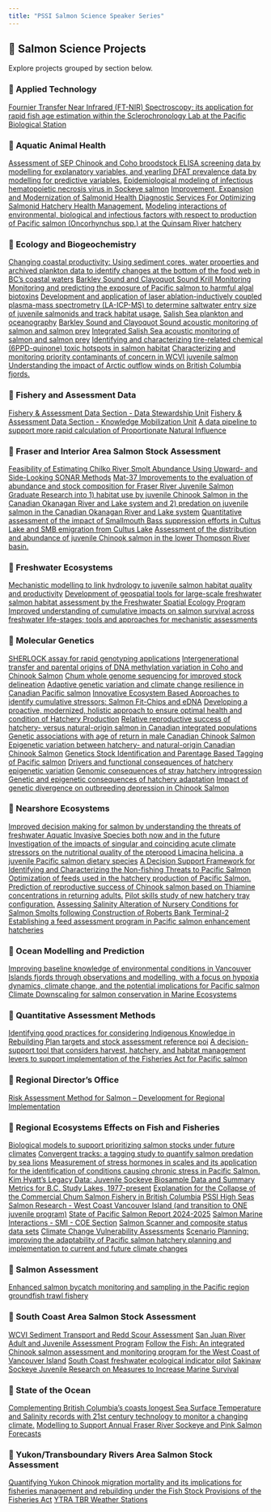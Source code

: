 ```yaml
---
title: "PSSI Salmon Science Speaker Series"
---
```


## 🧪 Salmon Science Projects

Explore projects grouped by section below.

### 📁 Applied Technology

[Fournier Transfer Near Infrared (FT-NIR) Spectroscopy; its application for rapid fish age estimation within the Sclerochronology Lab at the Pacific Biological Station](pages/2439.qmd){.button .outline}

### 📁 Aquatic Animal Health

[Assessment of SEP Chinook and Coho broodstock ELISA screening data by modelling for explanatory variables, and yearling DFAT prevalence data by modelling for predictive variables.](pages/2400.qmd){.button .outline}
[Epidemiological modeling of infectious hematopoietic necrosis virus in Sockeye salmon](pages/2401.qmd){.button .outline}
[Improvement, Expansion and Modernization of Salmonid Health Diagnostic Services For Optimizing Salmonid Hatchery Health Management.](pages/2408.qmd){.button .outline}
[Modeling interactions of environmental, biological and infectious factors with respect to production of Pacific salmon (Oncorhynchus spp.) at the Quinsam River hatchery](pages/2494.qmd){.button .outline}

### 📁 Ecology and Biogeochemistry 

[Changing coastal productivity: Using sediment cores, water properties and archived plankton data to identify changes at the bottom of the food web in BC’s coastal waters](pages/2406.qmd){.button .outline}
[Barkley Sound and Clayoquot Sound Krill Monitoring](pages/2413.qmd){.button .outline}
[Monitoring and predicting the exposure of Pacific salmon to harmful algal biotoxins](pages/2416.qmd){.button .outline}
[Development and application of laser ablation-inductively coupled plasma-mass spectrometry (LA-ICP-MS) to determine saltwater entry size of juvenile salmonids and track habitat usage.](pages/2422.qmd){.button .outline}
[Salish Sea plankton and oceanography](pages/2427.qmd){.button .outline}
[Barkley Sound and Clayoquot Sound acoustic monitoring of salmon and salmon prey](pages/2432.qmd){.button .outline}
[Integrated Salish Sea acoustic monitoring of salmon and salmon prey](pages/2433.qmd){.button .outline}
[Identifying and characterizing tire-related chemical (6PPD-quinone) toxic hotspots in salmon habitat](pages/2504.qmd){.button .outline}
[Characterizing and monitoring priority contaminants of concern in WCVI juvenile salmon](pages/2513.qmd){.button .outline}
[Understanding the impact of Arctic outflow winds on British Columbia fjords.](pages/2534.qmd){.button .outline}

### 📁 Fishery and Assessment Data

[Fishery & Assessment Data Section - Data Stewardship Unit](pages/2546.qmd){.button .outline}
[Fishery & Assessment Data Section - Knowledge Mobilization Unit](pages/2547.qmd){.button .outline}
[A data pipeline to support more rapid calculation of Proportionate Natural Influence](pages/3124.qmd){.button .outline}

### 📁 Fraser and Interior Area Salmon Stock Assessment

[Feasibility of Estimating Chilko River Smolt Abundance Using Upward- and Side-Looking SONAR Methods](pages/2430.qmd){.button .outline}
[Mat-37 Improvements to the evaluation of abundance and stock composition for Fraser River Juvenile Salmon](pages/2440.qmd){.button .outline}
[Graduate Research into 1) habitat use by juvenile Chinook Salmon in the Canadian Okanagan River and Lake system and 2) predation on juvenile salmon in the Canadian Okanagan River and Lake system](pages/2442.qmd){.button .outline}
[Quantitative assessment of the impact of Smallmouth Bass suppression efforts in Cultus Lake and SMB emigration from Cultus Lake](pages/2443.qmd){.button .outline}
[Assessment of the distribution and abundance of juvenile Chinook salmon in the lower Thompson River basin.](pages/2444.qmd){.button .outline}

### 📁 Freshwater Ecosystems

[Mechanistic modelling to link hydrology to juvenile salmon habitat quality and productivity](pages/2424.qmd){.button .outline}
[Development of geospatial tools for large-scale freshwater salmon habitat assessment by the Freshwater Spatial Ecology Program](pages/2425.qmd){.button .outline}
[Improved understanding of cumulative impacts on salmon survival across freshwater life-stages; tools and approaches for mechanistic assessments](pages/2493.qmd){.button .outline}

### 📁 Molecular Genetics

[SHERLOCK assay for rapid genotyping applications](pages/2434.qmd){.button .outline}
[Intergenerational transfer and parental origins of DNA methylation variation in Coho and Chinook Salmon](pages/2435.qmd){.button .outline}
[Chum whole genome sequencing for improved stock delineation](pages/2436.qmd){.button .outline}
[Adaptive genetic variation and climate change resilience in Canadian Pacific salmon](pages/2437.qmd){.button .outline}
[Innovative Ecosystem Based Approaches to identify cumulative stressors: Salmon Fit-Chips and eDNA](pages/2447.qmd){.button .outline}
[Developing a proactive, modernized, holistic approach to ensure optimal health and condition of Hatchery Production](pages/2448.qmd){.button .outline}
[Relative reproductive success of hatchery- versus natural-origin salmon in Canadian integrated populations](pages/2451.qmd){.button .outline}
[Genetic associations with age of return in male Canadian Chinook Salmon](pages/2452.qmd){.button .outline}
[Epigenetic variation between hatchery- and natural-origin Canadian Chinook Salmon](pages/2453.qmd){.button .outline}
[Genetics Stock Identification and Parentage Based Tagging of Pacific salmon](pages/2545.qmd){.button .outline}
[Drivers and functional consequences of hatchery epigenetic variation](pages/3103.qmd){.button .outline}
[Genomic consequences of stray hatchery introgression](pages/3119.qmd){.button .outline}
[Genetic and epigenetic consequences of hatchery adaptation](pages/3120.qmd){.button .outline}
[Impact of genetic divergence on outbreeding depression in Chinook Salmon](pages/3121.qmd){.button .outline}

### 📁 Nearshore Ecosystems

[Improved decision making for salmon by understanding the threats of freshwater Aquatic Invasive Species both now and in the future](pages/2410.qmd){.button .outline}
[Investigation of the impacts of singular and coinciding acute climate stressors on the nutritional quality of the pteropod Limacina helicina, a juvenile Pacific salmon dietary species](pages/2412.qmd){.button .outline}
[A Decision Support Framework for Identifying and Characterizing the Non-fishing Threats to Pacific Salmon](pages/2415.qmd){.button .outline}
[Optimization of feeds used in the hatchery production of Pacific Salmon.](pages/2417.qmd){.button .outline}
[Prediction of reproductive success of Chinook salmon based on Thiamine concentrations in returning adults.](pages/2418.qmd){.button .outline}
[Pilot skills study of new hatchery tray configuration.](pages/2419.qmd){.button .outline}
[Assessing Salinity Alteration of Nursery Conditions for Salmon Smolts following Construction of Roberts Bank Terminal-2](pages/2572.qmd){.button .outline}
[Establishing a feed assessment program in Pacific salmon enhancement hatcheries](pages/3104.qmd){.button .outline}

### 📁 Ocean Modelling and Prediction

[Improving baseline knowledge of environmental conditions in Vancouver Islands fjords through observations and modelling, with a focus on hypoxia dynamics, climate change, and the potential implications for Pacific salmon](pages/2404.qmd){.button .outline}
[Climate Downscaling for salmon conservation in Marine Ecosystems](pages/2539.qmd){.button .outline}

### 📁 Quantitative Assessment Methods

[Identifying good practices for considering Indigenous Knowledge in Rebuilding Plan targets and stock assessment reference poi](pages/2397.qmd){.button .outline}
[A decision-support tool that considers harvest, hatchery, and habitat management levers to support implementation of the Fisheries Act for Pacific salmon](pages/2449.qmd){.button .outline}

### 📁 Regional Director's Office

[Risk Assessment Method for Salmon – Development for Regional Implementation](pages/2399.qmd){.button .outline}

### 📁 Regional Ecosystems Effects on Fish and Fisheries

[Biological models to support prioritizing salmon stocks under future climates](pages/2405.qmd){.button .outline}
[Convergent tracks: a tagging study to quantify salmon predation by sea lions](pages/2409.qmd){.button .outline}
[Measurement of stress hormones in scales and its application for the identification of conditions causing chronic stress in Pacific Salmon.](pages/2421.qmd){.button .outline}
[Kim Hyatt’s Legacy Data: Juvenile Sockeye Biosample Data and Summary Metrics for B.C. Study Lakes, 1977-present](pages/2454.qmd){.button .outline}
[Explanation for the Collapse of the Commercial Chum Salmon Fishery in British Columbia](pages/2522.qmd){.button .outline}
[PSSI High Seas Salmon Research - West Coast Vancouver Island (and transition to ONE juvenile program)](pages/2560.qmd){.button .outline}
[State of Pacific Salmon Report 2024-2025](pages/2561.qmd){.button .outline}
[Salmon Marine Interactions - SMI - COE Section](pages/1261.qmd){.button .outline}
[Salmon Scanner and composite status data sets](pages/2563.qmd){.button .outline}
[Climate Change Vulnerability Assessments](pages/2562.qmd){.button .outline}
[Scenario Planning: improving the adaptability of Pacific salmon hatchery planning and implementation to current and future climate changes](pages/3107.qmd){.button .outline}

### 📁 Salmon Assessment

[Enhanced salmon bycatch monitoring and sampling in the Pacific region groundfish trawl fishery](pages/2394.qmd){.button .outline}

### 📁 South Coast Area Salmon Stock Assessment

[WCVI Sediment Transport and Redd Scour Assessment](pages/2398.qmd){.button .outline}
[San Juan River Adult and Juvenile Assessment Program](pages/2403.qmd){.button .outline}
[Follow the Fish: An integrated Chinook salmon assessment and monitoring program for the West Coast of Vancouver Island](pages/2407.qmd){.button .outline}
[South Coast freshwater ecological indicator pilot](pages/2414.qmd){.button .outline}
[Sakinaw Sockeye Juvenile Research on Measures to Increase Marine Survival](pages/2426.qmd){.button .outline}

### 📁 State of the Ocean

[Complementing British Columbia’s coasts longest Sea Surface Temperature and Salinity records with 21st century technology to monitor a changing climate.](pages/2423.qmd){.button .outline}
[Modelling to Support Annual Fraser River Sockeye and Pink Salmon Forecasts](pages/2540.qmd){.button .outline}

### 📁 Yukon/Transboundary Rivers Area Salmon Stock Assessment

[Quantifying Yukon Chinook migration mortality and its implications for fisheries management and rebuilding under the Fish Stock Provisions of the Fisheries Act](pages/2402.qmd){.button .outline}
[YTRA TBR Weather Stations](pages/2455.qmd){.button .outline}

